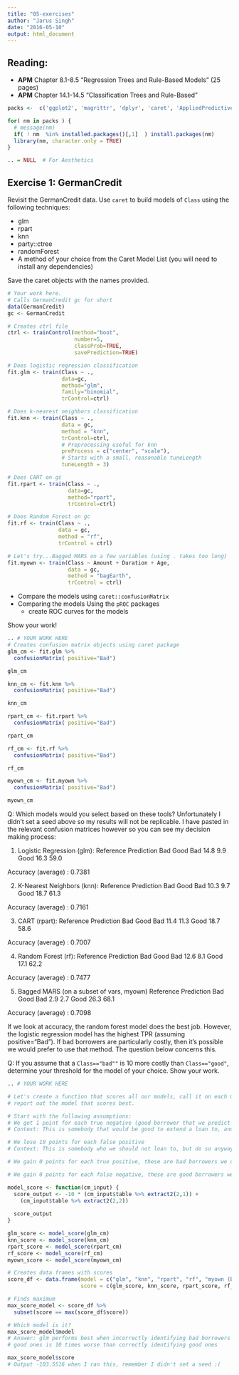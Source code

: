 ---
title: "05-exercises"
author: "Jarus Singh"
date: "2016-05-10"
output: html_document
---

## Reading:
- **APM** Chapter 8.1-8.5 "Regression Trees and Rule-Based Models" (25 pages)
- **APM** Chapter 14.1-14.5 "Classification Trees and Rule-Based"  

```{r, echo=FALSE, results='hide', warning=FALSE }
packs <-  c('ggplot2', 'magrittr', 'dplyr', 'caret', 'AppliedPredictiveModeling', "e1071")

for( nm in packs ) { 
  # message(nm)
  if( ! nm  %in% installed.packages()[,1]  ) install.packages(nm)
  library(nm, character.only = TRUE)
}

.. = NULL  # For Aesthetics

```


## Exercise 1: GermanCredit

Revisit the GermanCredit data. Use `caret` to build models of `Class` using the following techniques:

- glm
- rpart
- knn
- party::ctree
- randomForest
- A method of your choice from the Caret Model List (you will need to install any dependencies)

Save the caret objects with the names provided.

```{r}

# Your work here.
# Calls GermanCredit gc for short
data(GermanCredit)
gc <- GermanCredit

# Creates ctrl file
ctrl <- trainControl(method="boot",
                     number=5,
                     classProb=TRUE,
                     savePrediction=TRUE)

# Does logistic regression classification
fit.glm <- train(Class ~ .,
                 data=gc,
                 method="glm",
                 family="binomial",
                 trControl=ctrl)

# Does k-nearest neighbors classification
fit.knn <- train(Class ~ .,
                 data = gc,
                 method = "knn",
                 trControl=ctrl,
                 # Preprocessing useful for knn
                 preProcess = c("center", "scale"),
                 # Starts with a small, reasonable tuneLength
                 tuneLength = 3)

# Does CART on gc
fit.rpart <- train(Class ~ .,
                   data=gc,
                   method="rpart",
                   trControl=ctrl)

# Does Random Forest on gc
fit.rf <- train(Class ~ .,
                data = gc,
                method = "rf",
                trControl = ctrl)

# Let's try...Bagged MARS on a few variables (using . takes too long)
fit.myown <- train(Class ~ Amount + Duration + Age,
                   data = gc,
                   method = "bagEarth",
                   trControl = ctrl)


```


- Compare the models using `caret::confusionMatrix`
- Comparing the models Using the `pROC` packages
  - create ROC curves for the models 
  
Show your work! 

```{r}

.. # YOUR WORK HERE
# Creates confusion matrix objects using caret package
glm_cm <- fit.glm %>%
  confusionMatrix( positive="Bad")

glm_cm

knn_cm <- fit.knn %>%
  confusionMatrix( positive="Bad")

knn_cm

rpart_cm <- fit.rpart %>%
  confusionMatrix( positive="Bad")

rpart_cm

rf_cm <- fit.rf %>%
  confusionMatrix( positive="Bad")

rf_cm

myown_cm <- fit.myown %>%
  confusionMatrix( positive="Bad")

myown_cm

```


Q: Which models would you select based on these tools?
Unfortunately I didn't set a seed above so my results will not be replicable. I have pasted in the relevant confusion matrices however so you can see my decision making process:

1. Logistic Regression (glm):
          Reference
Prediction  Bad Good
      Bad  14.8  9.9
      Good 16.3 59.0
                            
 Accuracy (average) : 0.7381
 
2. K-Nearest Neighbors (knn):
          Reference
Prediction  Bad Good
      Bad  10.3  9.7
      Good 18.7 61.3
                            
 Accuracy (average) : 0.7161
 
3. CART (rpart):
          Reference
Prediction  Bad Good
      Bad  11.4 11.3
      Good 18.7 58.6
                            
 Accuracy (average) : 0.7007
 
4. Random Forest (rf):
          Reference
Prediction  Bad Good
      Bad  12.6  8.1
      Good 17.1 62.2
                            
 Accuracy (average) : 0.7477
 
5. Bagged MARS (on a subset of vars, myown)
           Reference
Prediction  Bad Good
      Bad   2.9  2.7
      Good 26.3 68.1
                            
 Accuracy (average) : 0.7098
 
If we look at accuracy, the random forest model does the best job. However, the logistic regression model has the highest TPR (assuming positive="Bad"). If bad borrowers are particularly costly, then it's possible we would prefer to use that method. The question below concerns this.

 
Q: If you assume that a `Class=="bad""` is 10 more costly than `Class=="good"`, determine your threshold for the model of your choice.  Show your work.


```{r}

.. # YOUR WORK HERE

# Let's create a function that scores all our models, call it on each model and then
# report out the model that scores best.

# Start with the following assumptions:
# We get 1 point for each true negative (good borrower that we predict to be good)
# Context: This is somebody that would be good to extend a loan to, and we do just that

# We lose 10 points for each false positive
# Context: This is somebody who we should not loan to, but do so anyways. We lose "10 points" (10 times worse than extending a loan to somebody we should have extended a loan to)

# We gain 0 points for each true positive, these are bad borrowers we don't lend to

# We gain 0 points for each false negative, these are good borrowers we don't lend to

model_score <- function(cm_input) {
  score_output <- -10 * (cm_input$table %>% extract2(2,1)) +
    (cm_input$table %>% extract2(2,2))
  
  score_output
}

glm_score <- model_score(glm_cm)
knn_score <- model_score(knn_cm)
rpart_score <- model_score(rpart_cm)
rf_score <- model_score(rf_cm)
myown_score <- model_score(myown_cm)

# Creates data frames with scores
score_df <- data.frame(model = c("glm", "knn", "rpart", "rf", "myown (Bagged MARS)"),
                       score = c(glm_score, knn_score, rpart_score, rf_score, myown_score))

# Finds maximum
max_score_model <- score_df %>%
  subset(score == max(score_df$score))

# Which model is it?
max_score_model$model
# Answer: glm performs best when incorrectly identifying bad borrowers as
# good ones is 10 times worse than correctly identifying good ones

max_score_model$score
# Output -103.5516 when I ran this, remember I didn't set a seed :(

```
